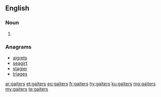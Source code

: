 ==English==

===Noun===
{{head|en|plural}}

# {{plural of|gaiter|lang=en}}

===Anagrams===
* [[aigrets#English|aigrets]]
* [[seagirt#English|seagirt]]
* [[stagier#English|stagier]]
* [[triages#English|triages]]

[[ar:gaiters]]
[[et:gaiters]]
[[eo:gaiters]]
[[fr:gaiters]]
[[hy:gaiters]]
[[ku:gaiters]]
[[mg:gaiters]]
[[my:gaiters]]
[[te:gaiters]]